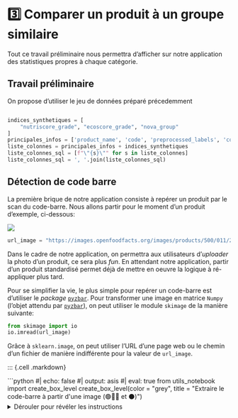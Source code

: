 # 3️⃣ Comparer un produit à un groupe similaire

Tout ce travail préliminaire nous permettra d'afficher sur notre application des statistiques
propres à chaque catégorie.

## Travail préliminaire

On propose d'utiliser le jeu de données préparé précedemment

```python

```

```python
indices_synthetiques = [
    "nutriscore_grade", "ecoscore_grade", "nova_group"
]
principales_infos = ['product_name', 'code', 'preprocessed_labels', 'coicop']
liste_colonnes = principales_infos + indices_synthetiques
liste_colonnes_sql = [f"\"{s}\"" for s in liste_colonnes]
liste_colonnes_sql = ', '.join(liste_colonnes_sql)
```

## Détection de code barre

La première brique de notre application consiste à repérer un produit par le scan du code-barre. 
Nous allons partir pour le moment d'un produit d'exemple, ci-dessous: 

![](https://images.openfoodfacts.org/images/products/500/011/260/2791/front_fr.4.400.jpg)

```python
url_image = "https://images.openfoodfacts.org/images/products/500/011/260/2791/front_fr.4.400.jpg"
```

Dans le cadre de notre application, on permettra aux utilisateurs d'_uploader_ 
la photo d'un produit, ce sera plus _fun_.
En attendant notre application,
partir d'un produit standardisé
permet déjà de mettre en oeuvre la logique à ré-appliquer plus tard. 

Pour se simplifier la vie, le plus simple pour repérer un code-barre est d'utiliser
le _package_ [`pyzbar`](https://pypi.org/project/pyzbar/).
Pour transformer une image en
matrice `Numpy` (l'objet attendu par [`pyzbar`](https://pypi.org/project/pyzbar/)),
on peut utiliser le module `skimage` de la manière suivante:

```python
from skimage import io
io.imread(url_image)
```

Grâce à `sklearn.image`, on peut utiliser
l'URL d'une page web ou le chemin d'un fichier de manière indifférente
pour la valeur de `url_image`. 


::: {.cell .markdown}
<!----- boite 🟢🔵🔴 et ⚫ ----->

```{=html}
```python
#| echo: false
#| output: asis
#| eval: true
from utils_notebook import create_box_level
create_box_level(color = "grey", title = "Extraire le code-barre à partir d'une image (🟢🔵🔴 et ⚫)")
```
<details>
<summary>Dérouler pour révéler les instructions</summary>
```

1. Après avoir importé l'image via `io.imread`, utiliser `pyzbar.decode`
pour extraire les informations voulues, notamment le code-barre. 
2. Si vous avez nommé l'objet généré, vérifier le code-barre avec
`obj[0].data.decode()`.
3. A partir de cela, créer une fonction `extract_ean` pour décoder l'image
(en retournant l'objet généré par `pyzbar`)

```{=html}
</details>
</div>
```

<!----- end 🟢🔵🔴 et ⚫ ----->
:::

```python
#| classes: yellow-code
#| label: get-openfood-parquet
#| output: false
#| eval: false
# Solution pour voie 🟡
from pyzbar import pyzbar

def extract_ean(url, verbose=True):
    img = io.imread(url)
    decoded_objects = pyzbar.decode(img)
    if verbose is True:
        for obj in decoded_objects:
            # draw the barcode
            print("detected barcode:", obj)
            # print barcode type & data
            print("Type:", obj.type)
            print("Data:", obj.data)
    return decoded_objects

obj = extract_ean(url_image, verbose = False)

obj[0].data.decode()
```


```python
#| echo: false
from utils.detect_barcode import extract_ean
extract_ean(url_image)
```

On obtient bien un code identifiant notre produit. Il s'agit
de l'EAN qui est un identifiant unique, partagé quelque soit
le point de vente d'un produit. Il s'agit d'un identifiant
présent sur tout code-barre, utilisé 
dans les systèmes d'information 
des grandes enseignes mais aussi dans les bases produits
qui peuvent être utilisées de manière annexe (par exemple
l'`OpenFoodFacts`). 


## Association d'un code barre à un produit d'openfoodfacts

Maintenant qu'on dispose d'un code-barre (le numéro EAN), 
on va trouver le produit dans `OpenFoodFacts`
à partir de ce code-barre.

Cependant, comme il peut arriver
qu'un produit dispose d'informations incomplètes, 
il peut être utile de faire non seulement de l'apparimeent
exact (trouver le produit avec le même code EAN) mais aussi de
l'appariement flou (trouver un produit avec un nom proche de celui qu'on
veut). Ceci est un exercice pour les parcours 🔴 et ⚫, les autres
voies pouvant prendre cette fonction comme donnée. 

Voici l'EAN d'exemple :

```python
ean = "5000112602999"
```

Pour avoir un outil performant, on propose d'utiliser
`DuckDB` pour lire et filtrer les données. Cela sera plus performant que 
lire, à chaque fois que l'utilisateur de notre applicatoin _upload_ une image,
un gros fichier (2 millions de ligne) pour n'en garder qu'une. 

Voici la configuration à mettre en oeuvre:

```python
import duckdb
con = duckdb.connect(database=':memory:')
con.execute("""
    INSTALL httpfs;
    LOAD httpfs;
    SET s3_endpoint='minio.lab.sspcloud.fr'
""")

url_data = "https://projet-funathon.minio.lab.sspcloud.fr/2023/sujet4/diffusion/openfood.parquet"
```


::: {.cell .markdown}
<!----- boite 🟢🔵 ----->

```{=html}
```python
#| echo: false
#| output: asis
#| eval: true
from utils_notebook import create_box_level
create_box_level(color = "grey", title = "Lire les données avec `DuckDB` (🟢 et 🔵)")
```
<details>
<summary>Dérouler pour révéler les instructions</summary>

Pour exécuter une requête SQL, on utilise la structure suivante avec `DuckDB`

```python
data_pandas_from_duckdb = con.sql(REQUETE).df()
```

La requête que nous proposons d'utiliser est à structurer à partir des éléments suivants :

- Pour la clause `SELECT`, la liste des colonnes à utiliser est pré-formattée dans l'objet `liste_colonnes_sql`
- Pour la clause `FROM`, l'instruction `read_parquet` peut être utilisée avec l'URL stocké dans `url_data`
- Pour la clause WHERE, vous pouvez utiliser la syntaxe suivante pour normaliser les code-barres des deux côtés en retirant les 
0 initiaux: `CAST(ltrim(code, '0') AS STRING) = CAST(ltrim({ean}) AS STRING)`

```{=html}
</details>
</div>
```

<!----- end 🟢🔵 ----->
:::

::: {.cell .markdown}
<!----- boite 🔴 et ⚫ ----->

```{=html}
```python
#| echo: false
#| output: asis
#| eval: true
from utils_notebook import create_box_level
create_box_level(color = "grey", title = "Lire les données avec `DuckDB` (🔴 et ⚫)")
```
<details>
<summary>Dérouler pour révéler les instructions</summary>

La requête que nous proposons d'utiliser est à structurer à partir des éléments suivants :

- Ne garder que les variables présentes dans `liste_colonnes_sql`
- Lire les données directement depuis `url_data`
- Filtrer les données pour ne garder que celle dans l'OpenFood avec notre code-barre

Aide pour la voie 🔴

Il faut normaliser les code-barres des deux côtés avant d'essayer
de comparer. Cela se fait de la manière suivante: `CAST(ltrim({ean}) AS STRING)`
A vous de mettre en oeuvre cela pour faire de la comparaison entre notre EAN et la
variable `code` 



```{=html}
</details>
</div>
```

<!----- end 🔴 et ⚫ ----->
:::


```python
# Solution pour voie 🟡

import numpy as np
import pandas as pd
from utils.pipeline import clean_note

def fuzzy_matching_product(openfood_produit, product_name, con, url_data, liste_colonnes_sql, indices_synthetiques):
    out_textual = con.sql(f"SELECT {liste_colonnes_sql} from read_parquet('{url_data}') WHERE jaro_winkler_similarity('{product_name}',product_name) > 0.8 AND \"energy-kcal_100g\" IS NOT NULL")
    out_textual = out_textual.df()

    out_textual_imputed = pd.concat(
        [
            openfood_produit.loc[:, ["code", "product_name", "coicop"]].reset_index(drop = True),
            pd.DataFrame(out_textual.loc[:, indices_synthetiques].replace("NONE","").replace('',np.nan).mode(dropna=True))
        ], ignore_index=True, axis=1
    )
    out_textual_imputed.columns = ["code", "product_name", "coicop"] + indices_synthetiques
    
    return out_textual_imputed
```


```python
from utils.download_pb import import_coicop_labels
coicop = import_coicop_labels(
    "https://www.insee.fr/fr/statistiques/fichier/2402696/coicop2016_liste_n5.xls"
)
```

```python
# Solution pour voie 🟡

def find_product_openfood(con, liste_colonnes_sql, url_data, ean):
    openfood_produit = con.sql(
        f"SELECT {liste_colonnes_sql} FROM read_parquet('{url_data}') WHERE CAST(ltrim(code, '0') AS STRING) = CAST(ltrim({ean}) AS STRING)"
    ).df()
    
    product_name = openfood_produit["product_name"].iloc[0]
    
    if openfood_produit['nutriscore_grade'].isin(['NONE','']).iloc[0]:
        openfood_produit = fuzzy_matching_product(
            openfood_produit, product_name, con, url_data,
            liste_colonnes_sql, indices_synthetiques)
        openfood_produit = openfood_produit.merge(coicop, left_on = "coicop", right_on = "Code")

    return openfood_produit
```

```python
openfood_produit = find_product_openfood(con, liste_colonnes_sql, url_data, ean)
```

## Production automatique d'un graphique

```python
stats_notes = pd.read_parquet("https://minio.lab.sspcloud.fr/projet-funathon/2023/sujet4/diffusion/stats_notes_pandas.parquet")
```

```python
from utils.construct_figures import figure_infos_notes

variable = 'nutriscore_grade'

def plot_product_info(
    data, variable,
    stats_notes):

    fig = figure_infos_notes(
        stats_notes,
        variable_note = variable,
        coicop = data['coicop'].iloc[0],
        note_produit = data[variable].iloc[0]
    )

    return fig
```

```python
#| output: false
fig = plot_product_info(openfood_produit, variable, stats_notes)
fig.update_layout(width=800, height=400)
fig
```


```python
#| output: false
fig = plot_product_info(openfood_produit, "ecoscore_grade", stats_notes)
fig.update_layout(width=800, height=400)
fig
```


## COICOP en API





```python
#| eval: false
#| echo: false
import requests

url_api = f"https://api.lab.sspcloud.fr/predicat/label?k=1&q=%27{product_name}%27"
url_api = url_api.replace(" ", "%20")


output_api_predicat = requests.get(url_api).json()
coicop_found = output_api_predicat['coicop'][f"'{product_name}'"][0]['label']
coicop_found
```

